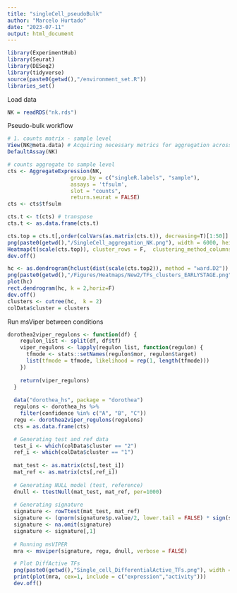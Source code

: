 ```yaml
---
title: "singleCell_pseudoBulk"
author: "Marcelo Hurtado"
date: "2023-07-11"
output: html_document
---
```


```r
library(ExperimentHub)
library(Seurat)
library(DESeq2)
library(tidyverse)
source(paste0(getwd(),"/environment_set.R"))
libraries_set()
```

Load data 
```r
NK = readRDS("nk.rds")
```

Pseudo-bulk workflow
```r
# 1. counts matrix - sample level
View(NK@meta.data) # Acquiring necessary metrics for aggregation across cells in a sample
DefaultAssay(NK)

# counts aggregate to sample level
cts <- AggregateExpression(NK, 
                    group.by = c("singleR.labels", "sample"),
                    assays = 'tfsulm',
                    slot = "counts",
                    return.seurat = FALSE)
cts <- cts$tfsulm

cts.t <- t(cts) # transpose
cts.t <- as.data.frame(cts.t)
```

```r
cts.top = cts.t[,order(colVars(as.matrix(cts.t)), decreasing=T)[1:50]]
png(paste0(getwd(),"/SingleCell_aggregation_NK.png"), width = 6000, height = 4500, res=250)
Heatmap(t(scale(cts.top)), cluster_rows = F,  clustering_method_columns = "ward.D2", width = unit(30, "cm"), height = unit(20, "cm"), column_dend_height = unit(10, "cm"), row_dend_width = unit(10, "cm"))
dev.off()
```
```r
hc <- as.dendrogram(hclust(dist(scale(cts.top2)), method = "ward.D2"))
png(paste0(getwd(),"/Figures/Heatmaps/New2/TFs_clusters_EARLYSTAGE.png"), width = 7500, height = 4500, res=250)
plot(hc)
rect.dendrogram(hc, k = 2,horiz=F)
dev.off()
clusters <- cutree(hc,  k = 2)
colData$cluster = clusters
```

Run msViper between conditions
```r

dorothea2viper_regulons <- function(df) {
    regulon_list <- split(df, df$tf)
    viper_regulons <- lapply(regulon_list, function(regulon) {
      tfmode <- stats::setNames(regulon$mor, regulon$target)
      list(tfmode = tfmode, likelihood = rep(1, length(tfmode)))
    })
    
    return(viper_regulons)
  }
  
  data("dorothea_hs", package = "dorothea")
  regulons <- dorothea_hs %>%
    filter(confidence %in% c("A", "B", "C"))
  regu <- dorothea2viper_regulons(regulons)
  cts = as.data.frame(cts)

  # Generating test and ref data
  test_i <- which(colData$cluster == "2")
  ref_i <- which(colData$cluster == "1")
  
  mat_test <- as.matrix(cts[,test_i])
  mat_ref <- as.matrix(cts[,ref_i])
  
  # Generating NULL model (test, reference)
  dnull <- ttestNull(mat_test, mat_ref, per=1000)
  
  # Generating signature
  signature <- rowTtest(mat_test, mat_ref)
  signature <- (qnorm(signature$p.value/2, lower.tail = FALSE) * sign(signature$statistic))
  signature <- na.omit(signature)
  signature <- signature[,1]
  
  # Running msVIPER
  mra <- msviper(signature, regu, dnull, verbose = FALSE)

  # Plot DiffActive TFs
  png(paste0(getwd(),"Single_cell_DifferentialActive_TFs.png"), width = 1000, height = 800, res=100)
  print(plot(mra, cex=1, include = c("expression","activity")))
  dev.off()
  

```


